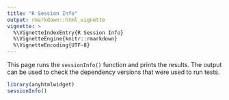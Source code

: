 ```yaml
---
title: "R Session Info"
output: rmarkdown::html_vignette
vignette: >
  %\VignetteIndexEntry{R Session Info}
  %\VignetteEngine{knitr::rmarkdown}
  %\VignetteEncoding{UTF-8}
---
```


This page runs the `sessionInfo()` function and prints the results.
The output can be used to check the dependency versions that were used to run tests.

```r
library(anyhtmlwidget)
sessionInfo()
```